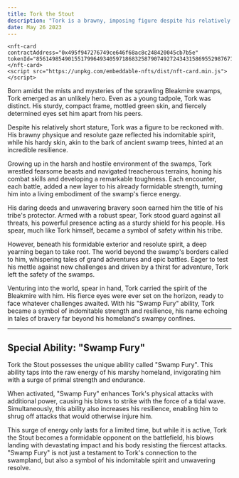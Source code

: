 ```yaml
---
title: Tork the Stout
description: "Tork is a brawny, imposing figure despite his relatively short stature. His eyes are fierce and determined, and his skin is a hardy, mottled green."
date: May 26 2023
---
```



    <nft-card
    contractAddress="0x495f947276749ce646f68ac8c248420045cb7b5e"
    tokenId="85614985490155179964934059718683258790749272434315869552987671441566513233921">
    </nft-card>
    <script src="https://unpkg.com/embeddable-nfts/dist/nft-card.min.js"></script>


Born amidst the mists and mysteries of the sprawling Bleakmire swamps, Tork emerged as an unlikely hero. Even as a young tadpole, Tork was distinct. His sturdy, compact frame, mottled green skin, and fiercely determined eyes set him apart from his peers.

Despite his relatively short stature, Tork was a figure to be reckoned with. His brawny physique and resolute gaze reflected his indomitable spirit, while his hardy skin, akin to the bark of ancient swamp trees, hinted at an incredible resilience.

Growing up in the harsh and hostile environment of the swamps, Tork wrestled fearsome beasts and navigated treacherous terrains, honing his combat skills and developing a remarkable toughness. Each encounter, each battle, added a new layer to his already formidable strength, turning him into a living embodiment of the swamp's fierce energy.

His daring deeds and unwavering bravery soon earned him the title of his tribe's protector. Armed with a robust spear, Tork stood guard against all threats, his powerful presence acting as a sturdy shield for his people. His spear, much like Tork himself, became a symbol of safety within his tribe.

However, beneath his formidable exterior and resolute spirit, a deep yearning began to take root. The world beyond the swamp's borders called to him, whispering tales of grand adventures and epic battles. Eager to test his mettle against new challenges and driven by a thirst for adventure, Tork left the safety of the swamps.

Venturing into the world, spear in hand, Tork carried the spirit of the Bleakmire with him. His fierce eyes were ever set on the horizon, ready to face whatever challenges awaited. With his "Swamp Fury" ability, Tork became a symbol of indomitable strength and resilience, his name echoing in tales of bravery far beyond his homeland's swampy confines.

---

## Special Ability: "Swamp Fury"

Tork the Stout possesses the unique ability called "Swamp Fury". This ability taps into the raw energy of his marshy homeland, invigorating him with a surge of primal strength and endurance.

When activated, "Swamp Fury" enhances Tork's physical attacks with additional power, causing his blows to strike with the force of a tidal wave. Simultaneously, this ability also increases his resilience, enabling him to shrug off attacks that would otherwise injure him.

This surge of energy only lasts for a limited time, but while it is active, Tork the Stout becomes a formidable opponent on the battlefield, his blows landing with devastating impact and his body resisting the fiercest attacks. "Swamp Fury" is not just a testament to Tork's connection to the swampland, but also a symbol of his indomitable spirit and unwavering resolve.